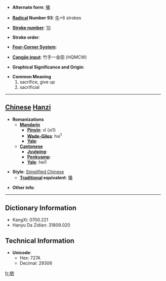 * '''Alternate form''': [[犧]]

* '''[[Wiktionary:Chinese radical index| Radical]] Number 93''': [[Wiktionary:Chinese radical index 牛|牛]]+6 strokes

* '''[[Wiktionary:Chinese total strokes index|Stroke number]]''': [[Wiktionary:Chinese total strokes index 10|10]]

* '''Stroke order''': 

* '''[[Wiktionary:Chinese four corner index|Four-Corner System]]''': 

* '''[[Wiktionary:Chinese Cangjie index|Cangjie input]]''': 竹手一金田 (HQMCW)

* '''Graphical Significance and Origin''': 

* '''Common Meaning'''
*#sacrifice, give up
*# sacrificial


----

== [[Chinese]] [[Hanzi]] ==

* '''Romanizations'''
** '''[[Mandarin]]'''
*** '''[[Pinyin]]''': xī (xi1)
*** '''[[Wade-Giles]]''': hsi<sup>1</sup>
*** '''[[Yale]]''': 
** '''[[Cantonese]]'''
*** '''[[Jyutping]]''':
*** '''[[Penkyamp]]''': 
*** '''[[Yale]]''': hei1

* '''Style''': [[Simplified Chinese]] 
** '''[[Traditional Chinese|Traditional]] equivalent''': [[犧]]

* '''Other info''': 

----

== Dictionary Information ==

* KangXi: 0700.221
* Hanyu Da Zidian: 31809.020

== Technical Information ==

* '''Unicode''':
** Hex: 727A
** Decimal: 29306

[[fr:牺]]